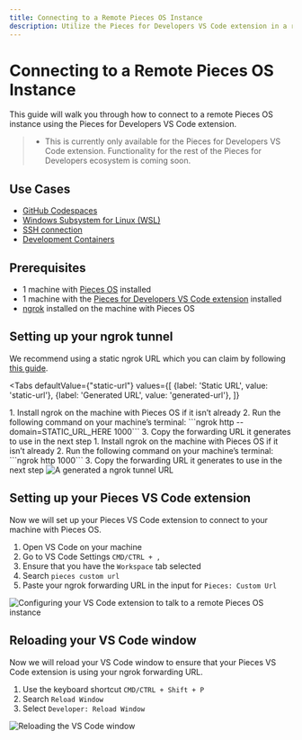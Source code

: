 ```yaml
---
title: Connecting to a Remote Pieces OS Instance
description: Utilize the Pieces for Developers VS Code extension in a remote development environment
---
```


# Connecting to a Remote Pieces OS Instance

This guide will walk you through how to connect to a remote Pieces OS instance using the Pieces for Developers VS Code extension.

> - This is currently only available for the Pieces for Developers VS Code extension. Functionality for the rest of the Pieces for Developers ecosystem is coming soon.

## Use Cases

- [GitHub Codespaces](https://github.com/features/codespaces)
- [Windows Subsystem for Linux (WSL)](https://learn.microsoft.com/en-us/windows/wsl/about)
- [SSH connection](https://code.visualstudio.com/docs/remote/ssh)
- [Development Containers](https://code.visualstudio.com/docs/devcontainers/containers)

## Prerequisites

- 1 machine with [Pieces OS](https://docs.pieces.app/installation-getting-started/what-am-i-installing) installed
- 1 machine with the [Pieces for Developers VS Code extension](https://marketplace.visualstudio.com/items?itemName=piecesapp.pieces) installed
- [ngrok](https://ngrok.com/download) installed on the machine with Pieces OS

## Setting up your ngrok tunnel

We recommend using a static ngrok URL which you can claim by following [this guide](https://ngrok.com/blog-post/free-static-domains-ngrok-users).

<Tabs
  defaultValue={"static-url"}
  values={[
    {label: 'Static URL', value: 'static-url'},
    {label: 'Generated URL', value: 'generated-url'},
  ]}
>
  <TabItem value="static-url">
    1. Install ngrok on the machine with Pieces OS if it isn’t already
    2. Run the following command on your machine’s terminal: ```ngrok http --domain=STATIC_URL_HERE 1000```
    3. Copy the forwarding URL it generates to use in the next step
  </TabItem>
  <TabItem value={"generated-url"}>
    1. Install ngrok on the machine with Pieces OS if it isn’t already
    2. Run the following command on your machine’s terminal: ```ngrok http 1000```
    3. Copy the forwarding URL it generates to use in the next step
  </TabItem>
</Tabs>

<Image zoom alt="A generated a ngrok tunnel URL" src="https://cdn.discordapp.com/attachments/1099141603664347196/1174436925810155520/Screenshot_2023-11-07_at_2.44.01_PM.png" />

## Setting up your Pieces VS Code extension

Now we will set up your Pieces VS Code extension to connect to your machine with Pieces OS.

1. Open VS Code on your machine
2. Go to VS Code Settings ```CMD/CTRL + ,```
3. Ensure that you have the ```Workspace``` tab selected
4. Search ```pieces custom url```
5. Paste your ngrok forwarding URL in the input for ```Pieces: Custom Url```

<Image zoom alt="Configuring your VS Code extension to talk to a remote Pieces OS instance" src="https://cdn.discordapp.com/attachments/1099141603664347196/1174435001505423451/Screenshot_2023-11-15_at_11.46.25_AM.png" />

## Reloading your VS Code window

Now we will reload your VS Code window to ensure that your Pieces VS Code extension is using your ngrok forwarding URL.

1. Use the keyboard shortcut ```CMD/CTRL + Shift + P```
2. Search ```Reload Window```
3. Select ```Developer: Reload Window```

<Image zoom alt="Reloading the VS Code window" src="https://cdn.discordapp.com/attachments/1099141603664347196/1174436348208369674/Screenshot_2023-11-07_at_2.45.45_PM.png" />


